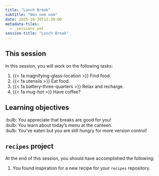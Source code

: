 ```yaml
---
title: "Lunch Break"
subtitle: "Non nom nom"
date: 2025-10-30T12:30:00
metadata-files:
  - _sessions.yml
session-title: "Lunch Break"
---
```


## This session

In this session, you will work on the following tasks:

1. {{< fa magnifying-glass-location >}} Find food.
1. {{< fa utensils >}} Eat food.
1. {{< fa battery-three-quarters >}} Relax and recharge.
1. {{< fa mug-hot >}} Have coffee?

## Learning objectives

:bulb: You appreciate that breaks are good for you!<br>
:bulb: You learn about today's menu at the canteen.<br>
:bulb: You've eaten but you are still hungry for more version control!

## `recipes` project

At the end of this session, you should have accomplished the following:

1. You found inspiration for a new recipe for your `recipes` repository.
